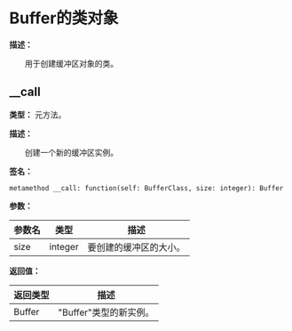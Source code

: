 # Buffer的类对象

**描述：**

&emsp;&emsp;用于创建缓冲区对象的类。

## __call

**类型：** 元方法。

**描述：**

&emsp;&emsp;创建一个新的缓冲区实例。

**签名：**
```tl
metamethod __call: function(self: BufferClass, size: integer): Buffer
```

**参数：**

| 参数名 | 类型 | 描述 |
| --- | --- | --- |
| size | integer | 要创建的缓冲区的大小。 |

**返回值：**

| 返回类型 | 描述 |
| --- | --- |
| Buffer | "Buffer"类型的新实例。 |